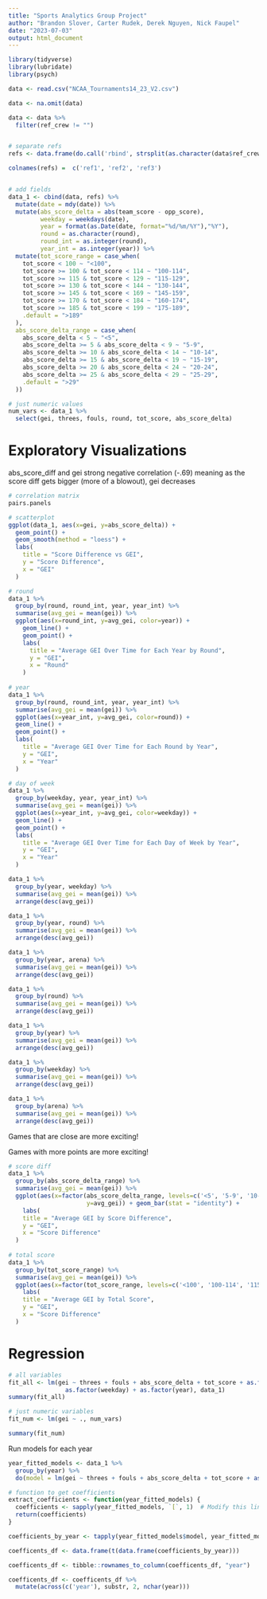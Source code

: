 ```yaml
---
title: "Sports Analytics Group Project"
author: "Brandon Slover, Carter Rudek, Derek Nguyen, Nick Faupel"
date: "2023-07-03"
output: html_document
---
```


```r
library(tidyverse)
library(lubridate)
library(psych)
```


```r
data <- read.csv("NCAA_Tournaments14_23_V2.csv")

data <- na.omit(data)

data <- data %>%
  filter(ref_crew != "")


# separate refs
refs <- data.frame(do.call('rbind', strsplit(as.character(data$ref_crew),'/',fixed=TRUE)))

colnames(refs) =  c('ref1', 'ref2', 'ref3')


# add fields
data_1 <- cbind(data, refs) %>% 
  mutate(date = mdy(date)) %>%
  mutate(abs_score_delta = abs(team_score - opp_score),
         weekday = weekdays(date),
         year = format(as.Date(date, format="%d/%m/%Y"),"%Y"),
         round = as.character(round),
         round_int = as.integer(round),
         year_int = as.integer(year)) %>%
  mutate(tot_score_range = case_when(
    tot_score < 100 ~ "<100",
    tot_score >= 100 & tot_score < 114 ~ "100-114",
    tot_score >= 115 & tot_score < 129 ~ "115-129",
    tot_score >= 130 & tot_score < 144 ~ "130-144",
    tot_score >= 145 & tot_score < 169 ~ "145-159",
    tot_score >= 170 & tot_score < 184 ~ "160-174",
    tot_score >= 185 & tot_score < 199 ~ "175-189",
    .default = ">189"
  ),
  abs_score_delta_range = case_when(
    abs_score_delta < 5 ~ "<5",
    abs_score_delta >= 5 & abs_score_delta < 9 ~ "5-9",
    abs_score_delta >= 10 & abs_score_delta < 14 ~ "10-14",
    abs_score_delta >= 15 & abs_score_delta < 19 ~ "15-19",
    abs_score_delta >= 20 & abs_score_delta < 24 ~ "20-24",
    abs_score_delta >= 25 & abs_score_delta < 29 ~ "25-29",
    .default = ">29"
  ))

# just numeric values
num_vars <- data_1 %>%
  select(gei, threes, fouls, round, tot_score, abs_score_delta)
```

# Exploratory Visualizations

abs_score_diff and gei strong negative correlation (-.69) meaning as the score diff gets bigger (more of a blowout), gei decreases

```r
# correlation matrix
pairs.panels

# scatterplot
ggplot(data_1, aes(x=gei, y=abs_score_delta)) + 
  geom_point() +
  geom_smooth(method = "loess") +
  labs(
    title = "Score Difference vs GEI",
    y = "Score Difference", 
    x = "GEI"
  )
```

```r

# round
data_1 %>%
  group_by(round, round_int, year, year_int) %>%
  summarise(avg_gei = mean(gei)) %>%
  ggplot(aes(x=round_int, y=avg_gei, color=year)) +
    geom_line() +
    geom_point() +
    labs(
      title = "Average GEI Over Time for Each Year by Round",
      y = "GEI", 
      x = "Round"
    )
    
# year
data_1 %>%
  group_by(round, round_int, year, year_int) %>%
  summarise(avg_gei = mean(gei)) %>%
  ggplot(aes(x=year_int, y=avg_gei, color=round)) +
  geom_line() +
  geom_point() +
  labs(
    title = "Average GEI Over Time for Each Round by Year",
    y = "GEI", 
    x = "Year"
  )

# day of week
data_1 %>%
  group_by(weekday, year, year_int) %>%
  summarise(avg_gei = mean(gei)) %>%
  ggplot(aes(x=year_int, y=avg_gei, color=weekday)) +
  geom_line() +
  geom_point() +
  labs(
    title = "Average GEI Over Time for Each Day of Week by Year",
    y = "GEI", 
    x = "Year"
  )
```

```r
data_1 %>%
  group_by(year, weekday) %>%
  summarise(avg_gei = mean(gei)) %>%
  arrange(desc(avg_gei))

data_1 %>%
  group_by(year, round) %>%
  summarise(avg_gei = mean(gei)) %>%
  arrange(desc(avg_gei))

data_1 %>%
  group_by(year, arena) %>%
  summarise(avg_gei = mean(gei)) %>%
  arrange(desc(avg_gei))

data_1 %>%
  group_by(round) %>%
  summarise(avg_gei = mean(gei)) %>%
  arrange(desc(avg_gei))

data_1 %>%
  group_by(year) %>%
  summarise(avg_gei = mean(gei)) %>%
  arrange(desc(avg_gei))

data_1 %>%
  group_by(weekday) %>%
  summarise(avg_gei = mean(gei)) %>%
  arrange(desc(avg_gei))

data_1 %>%
  group_by(arena) %>%
  summarise(avg_gei = mean(gei)) %>%
  arrange(desc(avg_gei))
```

Games that are close are more exciting!

Games with more points are more exciting!

```r
# score diff
data_1 %>%
  group_by(abs_score_delta_range) %>%
  summarise(avg_gei = mean(gei)) %>%
  ggplot(aes(x=factor(abs_score_delta_range, levels=c('<5', '5-9', '10-14', '15-19', '20-24', '25-29', '>29')), 
                      y=avg_gei)) + geom_bar(stat = "identity") +
    labs(
    title = "Average GEI by Score Difference",
    y = "GEI", 
    x = "Score Difference"
  )
  
# total score
data_1 %>%
  group_by(tot_score_range) %>%
  summarise(avg_gei = mean(gei)) %>%
  ggplot(aes(x=factor(tot_score_range, levels=c('<100', '100-114', '115-129', '130-144', '145-159', '160-174', '175-189', '>189')), y=avg_gei)) + geom_bar(stat = "identity") +
    labs(
    title = "Average GEI by Total Score",
    y = "GEI", 
    x = "Score Difference"
  )

```


# Regression

```r
# all variables
fit_all <- lm(gei ~ threes + fouls + abs_score_delta + tot_score + as.factor(round) + 
                as.factor(weekday) + as.factor(year), data_1)
summary(fit_all)
```

```r
# just numeric variables
fit_num <- lm(gei ~ ., num_vars)

summary(fit_num)
```

Run models for each year

```r
year_fitted_models <- data_1 %>%
  group_by(year) %>%
  do(model = lm(gei ~ threes + fouls + abs_score_delta + tot_score + as.factor(round), data = .))
```

```r
# function to get coefficients
extract_coefficients <- function(year_fitted_models) {
  coefficients <- sapply(year_fitted_models, `[`, 1)  # Modify this line to extract the desired coefficient(s)
  return(coefficients)
}
```

```r
coefficients_by_year <- tapply(year_fitted_models$model, year_fitted_models$year, extract_coefficients)

coefficents_df <- data.frame(t(data.frame(coefficients_by_year)))

coefficents_df <- tibble::rownames_to_column(coefficents_df, "year")

coefficents_df <- coefficents_df %>% 
  mutate(across(c('year'), substr, 2, nchar(year)))
```








